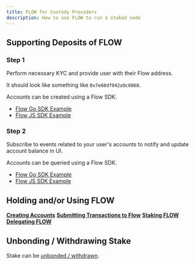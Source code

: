```yaml
---
title: FLOW for Custody Providers
description: How to use FLOW to run a staked node
---
```


<!--

TODO:
- Insert protocol for emitting event when tokens deposited into account
- Peter to insert generalised websequence digram from this doc https://docs.google.com/document/d/1b1fVgHBlGYMu0WvIz5fwDMc153UGzXz0Pp2lr1atRrE/edit#heading=h.vyfahjj5ho25
- Insert sequence diagram https://www.notion.so/dapperlabs/Token-Staking-Process-6877e85a057e4eab8beae7f5187f3ffb#6cdcd35f8084439d93da479f1dc0831d
- Insert Unbonding transaction example
https://github.com/dapperlabs/flow-internal/issues/1131

-->

## Supporting Deposits of FLOW

### **Step 1**

Perform necessary KYC and provide user with their Flow address.

It should look like something like `0x7e60df042a9c0868`.

Accounts can be created using a Flow SDK.

- [Flow Go SDK Example](https://github.com/onflow/flow-go-sdk#creating-an-account)
- [Flow JS SDK Example]()

### **Step 2**

Subscribe to events related to your user's accounts to notify and update account balance in UI.

Accounts can be queried using a Flow SDK.

- [Flow Go SDK Example](https://github.com/onflow/flow-go-sdk#querying-accounts)
- [Flow JS SDK Example]()

## Holding and/or Using FLOW

**[Creating Accounts](#)**
**[Submitting Transactions to Flow](#)**
**[Staking FLOW](#)**
**[Delegating FLOW](#)**

## Unbonding / Withdrawing Stake

Stake can be [unbonded / withdrawn](custody-staking-and-delivery.mdx#unbonding-/-withdrawing-stake).
